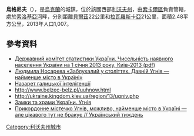{{coord|50|22|5|N|23|44|52|E|scale:100000|display=title}}

'''烏格尼夫'''（{{lang-uk|Угнів}}），是[[烏克蘭|烏克蘭]]的城鎮，位於該國西部[[利沃夫州|利沃夫州]]，由[[索卡爾區|索卡爾區]]負責管轄，處於[[索洛基亞河|索洛基亞河]]畔，分別距離[[貝爾茲_(烏克蘭)|貝爾茲]]22公里和[[拉瓦羅斯卡亞|拉瓦羅斯卡亞]]21公里，面積2.48平方公里，2013年人口1,007。

==參考資料==
*[http://www.ukrstat.gov.ua/druk/publicat/kat_u/2013/sb/06_13/sb_nnas_2012.zip Державний комітет статистики України. Чисельність наявного населення України на 1 січня 2013 року, Київ-2013 (pdf)] {{Wayback|url=http://www.ukrstat.gov.ua/druk/publicat/kat_u/2013/sb/06_13/sb_nnas_2012.zip |date=20181115124447 }}
* [https://web.archive.org/web/20101210092211/http://www.dt.ua/3000/3050/51281/ Людмила Носарева «Заблукалий у століттях. Давній Угнів — найменше місто в Україні»]
* [https://web.archive.org/web/20100912135110/http://www.dt.ua/3000/3900/69886/ Назарет галицької інтелігенції]
* http://www.belzec-belz.pl/uuhnow.html {{Wayback|url=http://www.belzec-belz.pl/uuhnow.html |date=20200207042302 }}
* http://ukraine.kingdom.kiev.ua/region/13/ugniv.php {{Wayback|url=http://ukraine.kingdom.kiev.ua/region/13/ugniv.php |date=20200227191112 }}
* [http://www.castles.com.ua/uhnow.html Замки та храми України. Угнів] {{Wayback|url=http://www.castles.com.ua/uhnow.html |date=20190816124329 }}
* [http://tyzhden.ua/Society/17371 Прикордонне містечко Угнів, можливо, найменше місто в Україні — але цікавого тут не бракує // Український тиждень] {{Wayback|url=http://tyzhden.ua/Society/17371 |date=20150404094621 }}

{{DEFAULTSORT:Угнів}}
[[Category:利沃夫州城市|Category:利沃夫州城市]]


{{Lviv-geo-stub}}